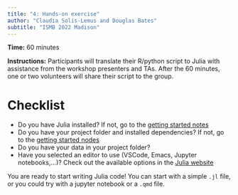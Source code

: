 ```yaml
---
title: "4: Hands-on exercise"
author: "Claudia Solis-Lemus and Douglas Bates"
subtitle: "ISMB 2022 Madison"
---
```


**Time:** 60 minutes

**Instructions:** Participants will translate their R/python script to Julia with assistance from the workshop presenters and TAs. After the 60 minutes, one or two volunteers will share their script to the group.

# Checklist

- Do you have Julia installed? If not, go to the [getting started notes](session1-get-started.qmd)
- Do you have your project folder and installed dependencies? If not, go to the [getting started nodes](session1-get-started.qmd)
- Do you have your data in your project folder?
- Have you selected an editor to use (VSCode, Emacs, Jupyter notebooks,...)? Check out the available options in the [Julia website](https://julialang.org/)

You are ready to start writing Julia code! You can start with a simple `.jl` file, or you could try with a jupyter notebook or a `.qmd` file.